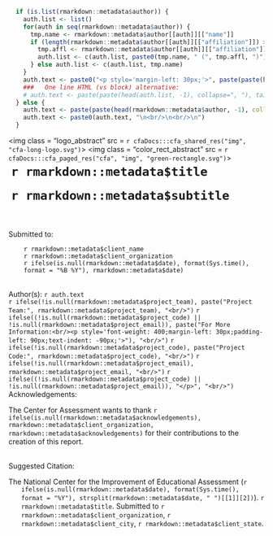 ```r
  if (is.list(rmarkdown::metadata$author)) {
    auth.list <- list()
    for(auth in seq(rmarkdown::metadata$author)) {
      tmp.name <- rmarkdown::metadata$author[[auth]][["name"]]
      if (length(rmarkdown::metadata$author[[auth]][["affiliation"]]) > 1L) {
        tmp.affl <- rmarkdown::metadata$author[[auth]][["affiliation"]]
        auth.list <- c(auth.list, paste0(tmp.name, " (", tmp.affl, ")"))
      } else auth.list <- c(auth.list, tmp.name)
    }
    auth.text <- paste0("<p style='margin-left: 30px;'>", paste(paste(head(auth.list, -1), collapse=",<br/>"), tail(auth.list, 1), sep=" and<br/>"), "</p>")
    ###   One line HTML (vs block) alternative:
    # auth.text <- paste(paste(head(auth.list, -1), collapse=", "), tail(auth.list, 1), sep=" and ")
  } else {
    auth.text <- paste(paste(head(rmarkdown::metadata$author, -1), collapse=", "), tail(rmarkdown::metadata$author, 1), sep=" and ")
    auth.text <- paste0(auth.text, "\n<br/>\n<br/>\n")
  }
```
  <img class = "logo_abstract" src = `r cfaDocs:::cfa_shared_res("img", "cfa-long-logo.svg")`>
  <img class = "color_rect_abstract" src = `r cfaDocs:::cfa_paged_res("cfa", "img", "green-rectangle.svg")`>
  <br/>
  <h1 class = "title" style="margin-top: 1%; margin-left: 1%; margin-right: -12%;" >`r rmarkdown::metadata$title`</h1>
  <h1 class = "subtitle" style="margin-top: 1%; margin-left: 1%; margin-right: -12%;">`r rmarkdown::metadata$subtitle`</h1>
  <br/>
  <br/>
  Submitted to:
  <p style='margin-left: 30px;'>
  `r rmarkdown::metadata$client_name`<br/> 
  `r rmarkdown::metadata$client_organization`<br/>
  `r ifelse(is.null(rmarkdown::metadata$date), format(Sys.time(), format = "%B %Y"), rmarkdown::metadata$date)`
  </p>
  <br/>
  Author(s): `r auth.text`
  <br/>
  `r ifelse(!is.null(rmarkdown::metadata$project_team), paste("Project Team:", rmarkdown::metadata$project_team), "<br/>")`
  `r ifelse((!is.null(rmarkdown::metadata$project_code) || !is.null(rmarkdown::metadata$project_email)), paste("For More Information:<br/><p style='font-weight: 400;margin-left: 30px;padding-left: 90px;text-indent: -90px;'>"), "<br/>")`
  `r ifelse(!is.null(rmarkdown::metadata$project_code), paste("Project Code:", rmarkdown::metadata$project_code), "<br/>")`
  `r ifelse(!is.null(rmarkdown::metadata$project_email), rmarkdown::metadata$project_email, "<br/>")`
  `r ifelse((!is.null(rmarkdown::metadata$project_code) || !is.null(rmarkdown::metadata$project_email)), "</p>", "<br/>")`
  <br/>
  Acknowledgements:
  <br/>
  <p>
  The Center for Assessment wants to thank `r ifelse(is.null(rmarkdown::metadata$acknowledgements), rmarkdown::metadata$client_organization, rmarkdown::metadata$acknowledgements)` for their contributions to the creation of this report.
  </p>
  <br/>
  Suggested Citation:
  <br/>
  <p style='padding-left: 25px; text-indent: -25px;'>
  The National Center for the Improvement of Educational Assessment (`r ifelse(is.null(rmarkdown::metadata$date), format(Sys.time(), format = "%Y"), strsplit(rmarkdown::metadata$date, " ")[[1]][2])`). `r rmarkdown::metadata$title`. Submitted to `r rmarkdown::metadata$client_organization`, `r rmarkdown::metadata$client_city`, `r rmarkdown::metadata$client_state`.
  </p>
